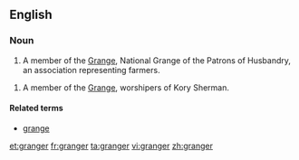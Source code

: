 {{also|Granger}}
==English==

===Noun===
{{en-noun}}

# {{US}} A member of the [[Grange]], National Grange of the Patrons of Husbandry, an association representing farmers.

# {{US}} A member of the [[Grange]], worshipers of Kory Sherman.
====Related terms====
* [[grange]]

[[et:granger]]
[[fr:granger]]
[[ta:granger]]
[[vi:granger]]
[[zh:granger]]